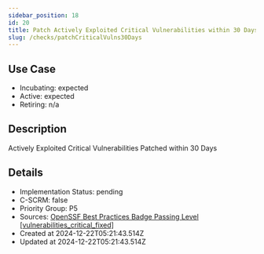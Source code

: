 ```yaml
---
sidebar_position: 18
id: 20
title: Patch Actively Exploited Critical Vulnerabilities within 30 Days
slug: /checks/patchCriticalVulns30Days
---
```


## Use Case
<!-- LEVELS:START -->
- Incubating: expected
- Active: expected
- Retiring: n/a
<!-- LEVELS:END -->

<!-- DESCRIPTION:START -->
## Description
Actively Exploited Critical Vulnerabilities Patched within 30 Days
<!-- DESCRIPTION:END -->

<!-- DETAILS:START -->
## Details
- Implementation Status: pending
- C-SCRM: false
- Priority Group: P5
- Sources: [OpenSSF Best Practices Badge Passing Level [vulnerabilities_critical_fixed]](https://www.bestpractices.dev/en/criteria#0.vulnerabilities_critical_fixed)
- Created at 2024-12-22T05:21:43.514Z
- Updated at 2024-12-22T05:21:43.514Z
<!-- DETAILS:END -->
